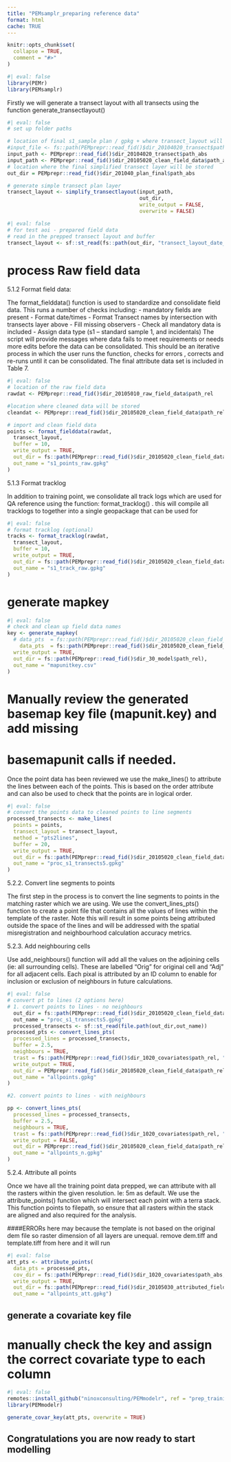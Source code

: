 ```yaml
---
title: "PEMsamplr_preparing reference data"
format: html
cache: TRUE
---
```


```r
knitr::opts_chunk$set(
  collapse = TRUE,
  comment = "#>"
)
```

```r
#| eval: false
library(PEMr)
library(PEMsamplr)

```

Firstly we will generate a transect layout with all transects using the function generate_transectlayout()

```r
#| eval: false
# set up folder paths

# location of final s1_sample plan / gpkg + where transect_layout will reside
#input_file <- fs::path(PEMprepr::read_fid()$dir_20104020_transect$path_abs, "s1_sampling.gpkg")
input_path <- PEMprepr::read_fid()$dir_20104020_transect$path_abs
input_path <- PEMprepr::read_fid()$dir_20105020_clean_field_data$path_abs
# location where the final simplified transect layer will be stored
out_dir = PEMprepr::read_fid()$dir_201040_plan_final$path_abs

# generate simple transect plan layer
transect_layout <- simplify_transectlayout(input_path, 
                                           out_dir, 
                                           write_output = FALSE, 
                                           overwrite = FALSE)

 ```



```r
#| eval: false
# for test aoi - prepared field data
# read in the prepped transect layout and buffer
transect_layout <- sf::st_read(fs::path(out_dir, "transect_layout_date_creek_demo.gpkg"))

```

#  process Raw field data 

5.1.2 Format field data: 

The format_fielddata() function is used to standardize and consolidate field data. This runs a number of checks including: 
-	mandatory fields are present
-	Format date/times
-	Format Transect names by intersection with transects layer above
-	Fill missing observers 
-	Check all mandatory data is included
-	Assign data type (s1 – standard sample 1, and incidentals) 
The script will provide messages where data fails to meet requirements or needs more edits before the data can be consolidated. 
This should be an iterative process in which the user runs the function, checks for errors , corrects and re-runs until it can be consolidated. 
The final attribute data set is included in Table 7. 


```r
#| eval: false
# location of the raw field data
rawdat <- PEMprepr::read_fid()$dir_20105010_raw_field_data$path_rel

#location where cleaned data will be stored
cleandat <- PEMprepr::read_fid()$dir_20105020_clean_field_data$path_rel

# import and clean field data
points <- format_fielddata(rawdat,
  transect_layout,
  buffer = 10,
  write_output = TRUE,
  out_dir = fs::path(PEMprepr::read_fid()$dir_20105020_clean_field_data$path_rel),
  out_name = "s1_points_raw.gpkg"
)

```


5.1.3 Format tracklog  

In addition to training point, we consolidate all track logs which are used for QA reference using the function: format_tracklog() . this will compile all tracklogs to together into a single geopackage that can be used for 


```r
#| eval: false
# format tracklog (optional)
tracks <- format_tracklog(rawdat,
  transect_layout,
  buffer = 10,
  write_output = TRUE,
  out_dir = fs::path(PEMprepr::read_fid()$dir_20105020_clean_field_data$path_rel),
  out_name = "s1_track_raw.gpkg"
)

```


# generate mapkey

```r
#| eval: false
# check and clean up field data names
key <- generate_mapkey(
  # data_pts  = fs::path(PEMprepr::read_fid()$dir_20105020_clean_field_data$path_rel, "s1_points_raw.gpkg"),
    data_pts  = fs::path(PEMprepr::read_fid()$dir_20105020_clean_field_data$path_rel, "allpoints.gpkg"),
  write_output = TRUE,
  out_dir = fs::path(PEMprepr::read_fid()$dir_30_model$path_rel),
  out_name = "mapunitkey.csv"
)

```

# Manually review the generated basemap key file (mapunit.key) and add missing
# basemapunit calls if needed.

Once the point data has been reviewed we use the make_lines() to attribute the lines between each of the points. This is based on the order attribute and can also be used to check that the points are in logical order. 

```r
#| eval: false
# convert the points data to cleaned points to line segments
processed_transects <- make_lines(
  points = points,
  transect_layout = transect_layout,
  method = "pts2lines",
  buffer = 20,
  write_output = TRUE,
  out_dir = fs::path(PEMprepr::read_fid()$dir_20105020_clean_field_data$path_rel),
  out_name = "proc_s1_transects5.gpkg"
)

```

5.2.2. Convert line segments to points 

The first step in the process is to convert the line segments to points in the matching raster which we are using. We use the convert_lines_pts() function to create a point file that contains all the values of lines within the template of the raster. 
Note this will result in some points being attributed outside the space of the lines and will be addressed with the spatial misregistration and neighbourhood calculation accuracy metrics. 


5.2.3. Add neighbouring cells

Use add_neighbours() function will add all the values on the adjoining cells (ie: all surrounding cells). These are labelled “Orig” for original cell and “Adj” for all adjacent cells. Each pixal is attributed by an ID column to enable for inclusion or exclusion of neighbours in future calculations. 


```r
#| eval: false
# convert pt to lines (2 options here)
# 1. convert points to lines - no neighbours
  out_dir = fs::path(PEMprepr::read_fid()$dir_20105020_clean_field_data$path_rel)
  out_name = "proc_s1_transects5.gpkg"
  processed_transects <- sf::st_read(file.path(out_dir,out_name))
processed_pts <- convert_lines_pts(
  processed_lines = processed_transects,
  buffer = 2.5,
  neighbours = TRUE,
  trast = fs::path(PEMprepr::read_fid()$dir_1020_covariates$path_rel, "5m", "template.tif"),
  write_output = TRUE,
  out_dir = PEMprepr::read_fid()$dir_20105020_clean_field_data$path_rel,
  out_name = "allpoints.gpkg"
)

#2. convert points to lines - with neighbours

pp <- convert_lines_pts(
  processed_lines = processed_transects,
  buffer = 2.5,
  neighbours = TRUE,
  trast = fs::path(PEMprepr::read_fid()$dir_1020_covariates$path_rel, "5m", "template.tif"),
  write_output = FALSE,
  out_dir = PEMprepr::read_fid()$dir_20105020_clean_field_data$path_rel,
  out_name = "allpoints_n.gpkg"
)

```
5.2.4. Attribute all points 

Once we have all the training point data prepped, we can attribute with all the rasters within the given resolution. Ie: 5m as default.
We use the attribute_points() function which will intersect each point with a terra stack. This function points to filepath, so ensure that all rasters within the stack are aligned and also required for the analysis. 

####ERRORs here may because the template is not based on the original dem file so raster dimension of all layers are unequal. remove dem.tiff and template.tiff from here and it will run

```r
#| eval: false
att_pts <- attribute_points(
  data_pts = processed_pts,
  cov_dir = fs::path(PEMprepr::read_fid()$dir_1020_covariates$path_abs, "5m"),
  write_output = TRUE,
  out_dir = fs::path(PEMprepr::read_fid()$dir_20105030_attributed_field_data$path_abs),
  out_name = "allpoints_att.gpkg")
```


## generate a covariate key file


# manually check the key and assign the correct covariate type to each column


```r
#| eval: false
remotes::install_github("ninoxconsulting/PEMmodelr", ref = "prep_training_data")
library(PEMmodelr)

generate_covar_key(att_pts, overwrite = TRUE)

```

## Congratulations you are now ready to start modelling
